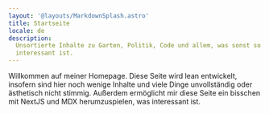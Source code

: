 ```yaml
---
layout: '@layouts/MarkdownSplash.astro'
title: Startseite
locale: de
description:
  Unsortierte Inhalte zu Garten, Politik, Code und allem, was sonst so
  interessant ist.
---
```



Willkommen auf meiner Homepage. Diese Seite wird lean entwickelt, insofern sind
hier noch wenige Inhalte und viele Dinge unvollständig oder ästhetisch nicht
stimmig. Außerdem ermöglicht mir diese Seite ein bisschen mit NextJS und MDX
herumzuspielen, was interessant ist.

<div className="grid grid-cols-2 gap-4">
  <LinkCard
    description="Ereignisse über die ich berichten möchte. Eindrücke und aktuelle Gedanken, die ich festhalten möchte."
    title="Blog"
    href="/blog/de"
  />
  <LinkCard
    title="Wissen"
    description="Dinge, die ich gelernt habe. Sachverhalte, die ich recherchiert habe."
    href="/docs/de"
  />
</div>
